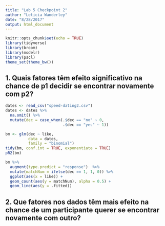 ```yaml
---
title: "Lab 5 Checkpoint 2"
author: "Leticia Wanderley"
date: "8/28/2017"
output: html_document
---
```


```r
knitr::opts_chunk$set(echo = TRUE)
library(tidyverse)
library(broom)
library(modelr)
library(pscl)
theme_set(theme_bw())
```

## 1. Quais fatores têm efeito significativo na chance de p1 decidir se encontrar novamente com p2? 

```r
dates <- read_csv("speed-dating2.csv")
dates <- dates %>% 
  na.omit() %>%
  mutate(dec = case_when(.$dec == "no" ~ 0, 
                         .$dec == "yes" ~ 1))
```

```r
bm <- glm(dec ~ like, 
          data = dates, 
          family = "binomial")
tidy(bm, conf.int = TRUE, exponentiate = TRUE)
pR2(bm)
```

```r
bm %>% 
  augment(type.predict = "response")  %>% 
  mutate(matchNum = ifelse(dec == 1, 1, 0)) %>% 
  ggplot(aes(x = like)) + 
  geom_count(aes(y = matchNum), alpha = 0.5) + 
  geom_line(aes(y = .fitted))
```

## 2. Que fatores nos dados têm mais efeito na chance de um participante querer se encontrar novamente com outro?
